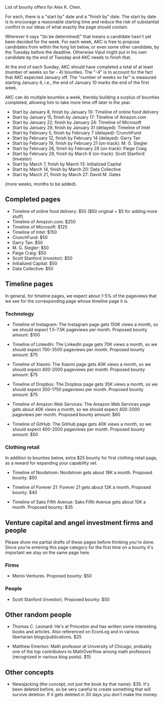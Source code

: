 List of bounty offers for Alex K. Chen.

For each, there is a "start by" date and a "finish by" date. The start
by date is to encourage a reasonable starting time and reduce the risk
of substantial conflict in our ideas of what exactly the page should
contain.

Wherever it says "(to be determined)" that means a candidate hasn't
yet been decided for the week. For each week, AKC is free to propose
candidates from within the long list below, or even some other
candidate, by the Tuesday before the deadline. Otherwise Vipul might
put in his own candidate by the end of Tuesday and AKC needs to finish
that.

At the end of each Sunday, AKC should have completed a total of at
least (number of weeks so far - 4) bounties. The "-4" is to account
for the fact that AKC expected January off. The "number of weeks so
far" is measured starting January 4, i.e., the end of January 10 marks
the end of the first week.

AKC can do multiple bounties a week, thereby building a surplus of
bounties completed, allowing him to take more time off later in the
year.

* Start by January 8, finish by January 10: Timeline of online food delivery
* Start by January 15, finish by January 17: Timeline of Amazon.com
* Start by January 22, finish by January 24: Timeline of Microsoft
* Start by January 29, finish by January 31 (delayed): Timeline of Intel
* Start by February 5, finish by February 7 (delayed): CrunchFund
* Start by February 12, finish by February 14 (delayed): Garry Tan
* Start by February 19, finish by February 21 (on-track): M. G. Siegler
* Start by February 26, finish by February 28 (on-track): Paige Craig
* Start by February 29, finish by March 6 (on-track): Scott Stanford (investor)
* Start by March 7, finish by March 13: Initialized Capital
* Start by March 14, finish by March 20: Data Collective
* Start by March 21, finish by March 27: David M. Gates

(more weeks, months to be added).

== Completed pages ==

* Timeline of online food delivery: $55 ($50 original + $5 for adding more stuff)
* Timeline of Amazon.com: $250
* Timeline of Microsoft: $125
* Timeline of Intel: $150
* CrunchFund: $50
* Garry Tan: $50
* M. G. Siegler: $50
* Paige Craig: $50
* Scott Stanford (investor): $50
* Initialized Capital: $50
* Data Collective: $50

== Timeline pages ==

In general, for timeline pages, we expect about 1-5% of the pageviews
that we see for the corresponding page whose timeline page it is.

=== Technology ===

* Timeline of Instagram: The Instagram page gets 150K views a month, so we should expect 1.5-7.5K pageviews per month. Proposed bounty amount: $100

* Timeline of LinkedIn: The LinkedIn page gets 70K views a month, so we should expect 700-3500 pageviews per month. Proposed bounty amount: $75

* Timeline of Xiaomi: The Xiaomi page gets 40K views a month, so we should expect 400-2000 pageviews per month.  Proposed bounty amount: $75

* Timeline of Dropbox: The Dropbox page gets 35K views a month, so we should expect 350-1750 pageviews per month. Proposed bounty amount: $75

* Timeline of Amazon Web Services: The Amazon Web Services page gets about 40K views a month, so we should expect 400-2000 pageviews per month. Proposed bounty amount: $60

* Timeline of GitHub: The GitHub page gets 40K views a month, so we should expect 400-2000 pageviews per month. Proposed bounty amount: $50

=== Clothing retail ===

In addition to bounties below, extra $25 bounty for first clothing
retail page, as a reward for expanding your capability set.

* Timeline of Nordstrom: Nordstrom gets about 18K a month. Proposed bounty: $50

* Timeline of Forever 21: Forever 21 gets about 12K a month. Proposed bounty: $40

* Timeline of Saks Fifth Avenue: Saks Fifth Avenue gets about 10K a month.  Proposed bounty: $35

== Venture capital and angel investment firms and people ==

Please show me partial drafts of these pages before thinking you're
done. Since you're entering this page category for the first time on a
bounty it's important we stay on the same page here.

=== Firms ===

* Menlo Ventures. Proposed bounty: $50


=== People ===

* Scott Stanford (investor). Proposed bounty: $50

== Other random people ==

* Thomas C. Leonard: He's at Princeton and has written some interesting books and articles. Also referenced on EconLog and in various libertarian blogs/publications. $25

* Matthew Emerton: Math professor at University of Chicago, probably one of the top contributors to MathOverflow among math professors (recognized in various blog posts). $15

== Other concepts ==

* Newsjacking (the concept, not just the book by that name): $35. It's been deleted before, so be very careful to create something that will survive deletion. If it gets deleted in 30 days you don't make the money.